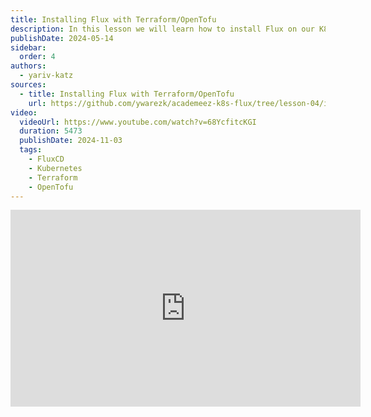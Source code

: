 ```yaml
---
title: Installing Flux with Terraform/OpenTofu
description: In this lesson we will learn how to install Flux on our K8S cluster using Terraform or OpenTofu on GCp.
publishDate: 2024-05-14
sidebar: 
  order: 4
authors:
  - yariv-katz
sources:
  - title: Installing Flux with Terraform/OpenTofu
    url: https://github.com/ywarezk/academeez-k8s-flux/tree/lesson-04/iac
video:
  videoUrl: https://www.youtube.com/watch?v=68YcfitcKGI
  duration: 5473
  publishDate: 2024-11-03
  tags:
    - FluxCD
    - Kubernetes
    - Terraform
    - OpenTofu
---
```


<div class="not-content flex">
  <iframe
    className="mx-auto"
    width="560"
    height="315"
    src="https://www.youtube.com/embed/68YcfitcKGI?si=BlKkN8vWttUFfvG9"
    title="YouTube video player"
    frameBorder="0"
    allow="accelerometer; autoplay; clipboard-write; encrypted-media; gyroscope; picture-in-picture; web-share"
    allowFullScreen
  />
</div>

In this lesson we will learn how to install [Flux](https://fluxcd.io/) on our [Kubernetes](https://kubernetes.io/) cluster using [OpenTofu](https://opentofu.org/).  
We will write infastructure as code and run it with OpenTofu, but the same code can be used with Terraform.  
This lesson is a naive and simple approach to installing Flux with terraform, it is filled with bad practices and focuses on simplicity, but don't worry, the next lesson after we understand basic flux installation, we will go over best practices and learn how to do things right.  
We focus on simplicity to start with something easy before jumping in to the more complex stuff.  
So remember easy solution, simple solution, for installing Flux with Terraform/OpenTofu, and not best practice recommended solution - for this you will need to jump to the next lesson.

We assume you already have basic terraform knowledge, and we will not go over the basics of terraform in this lesson.

Another important point before we begin is that we will create everything on [GCP](https://cloud.google.com/), if you want an example for other clouds, or you want an example with another infastructure as code technology, submit an issue (or create a PR if you are up to the challenge).
And don't forget to star the [course repository](https://github.com/ywarezk/academeez-k8s-flux), it helps us a lot.

So our emphasis in this lesson is on simplicity, and minimum requirements for bootstrapping a new gcp project, with vpc, subnet, gke cluster and flux installed on it.  

Let's get started.

## What we will cover in this lesson

- The importance of using IAC
- Creating a new project on GCP
- Creating a VPC and subnet
- Creating a GKE cluster
- Installing Flux with the Flux Provider

## What you need to have before starting

- You need to have a [GCP](https://cloud.google.com/) account with an active billing account (meaning you have a credit card attached to the account)
- You need to have IAM user with admin privileges (this is bad practice and we will learn how to do it right in the next lesson - with security in mind)
- You need to have terraform or OpenTofu installed on your machine (this is another bad practice - in the next lesson we will learn how to do it with [Terragrunt](https://terragrunt.gruntwork.io/))

Create a new folder called `iac` and we will place all the infastructure code there.

## GCP

GCP stands for Google Cloud Platform, and it's the cloud provider we will use in this course.  
We do not advocate for GCP, and you can use any cloud provider you want, the concepts between the cloud providers are the similar and you should focus on the concepts and not the cloud provider.  
If enough developers will write a request for a specific cloud provider, we will consider adding it to the course.

## OpenTofu

During this course we will give examples using OpenTofu but the same code can be run with Terraform.  
Again we do not advocate for OpenTofu, and you can use any IAC technology you want, the concepts between the IAC technologies are the similar and you should focus on the concepts and not the IAC technology (the different syntax is not the thing to focus on).  
If enough developers will write a request for a specific IAC technology, we will consider adding it to the course.

## Why it's important to use IAC

It's highly recommended to IAC for creating your cloud resources.  
There are a few advantages of doing so:
- Consistency of cloud resources across environments
- Automation of cloud resources creation
- Easier to scale
- Avoid repeating configurations
- Testing and linting of you IAC.
- Collaboration with other team members
- Disaster recovery - easier to recreate resources
- Can be integrated with CI/CD pipelines

## Terraform Providers

Terraform by itself don't have a lot of power. To give terraform more power we need to tell terraform to install providers for creating certain things.  
When you define a provider you can give that provider an alias name, or use the default name of the provider. Each resource is created by a provider and the prefix of the resource or specifying the provider in the block of the resource will tell terraform which provider will create that resource.  
For example resources that start with `google_` are created by the google provider, and resources that start with `flux_` are created by the flux provider.  
If you decide to give a different name to the provider, you will need to specify the provider in the resource block.  
Some providers will require you to supply additional configurations, for example the Flux Provider will require us to authenticate with our cluster and our github repo.

## required_providers

In terraform/tofu you can specify the providers, provider versions, and location of those providers in a terraform configuration block inside the `required_providers`.  
It's recommended to write there the providers and their versions.  
Create the file `iac/gcp/tofu/providers.tf` with the following:


```terraform
terraform {
	required_version = "~> 1.8"
	required_providers {
		google = {
			version = "~> 6.8"
		}		
	}
}
```

when you bind the version with `~>` it means the the right most number can change, in this example since it's semver it means the minor version can be updated, but the major version should stay the same.  
We also specified the tofu version that we are using (to force similar versions between developers) in the `required_version` field.

## terraform-google-modules

[terraform-google-modules](https://registry.terraform.io/namespaces/terraform-google-modules) is a collection of terraform/tofo modules created by google.
Those modules are highly maintained while focusing on best practices in creating google cloud resources. We will use those modules as much as we can for creating cloud resources.

## Google Provider authentication

We are using the Google Provider to create resources on GCP.  
The Google Provider will have to authenticate with GCP to create resources.
We will need to go to the provider documentation and check [how it authenticates with GCP](https://registry.terraform.io/providers/hashicorp/google/latest/docs/guides/provider_reference#authentication).  
Usually we would like that authentication to be using impersonation of a service account, but more on this in the next lesson. In this lesson we will keep things simple and authenticate using the command:

```bash
gcloud auth application-default login
```

Make sure that your gcp users has enough permissions to create all the resources we are going to create.

## Create a new project on GCP

A [Project in GCP](https://cloud.google.com/resource-manager/docs/creating-managing-projects) is an organizational unit that can help you organize resources in GCP.
You can place the resources under a project, the project will be connected to a billing account, you can set a budget if you don't want the cost of the project running out of control.
The projects will also help us with isolation, so we will place different environments in different projects, and that isolation will also help us with permissions to different team memebers.

We will place all the resources in a new project, so let's create a new project on GCP.
Create a new file `iac/main.tf`, we will place all infastructure code there (another bad practice - no modules no dependencies, this will be fixed in the next lesson).

```terraform
/**
 * With the google provider we can use terrafom to create resources in GCP
 */
provider "google" {  
  user_project_override = true
	project               = var.project_id
  billing_project       = var.project_id
}

/**
 * The terraform-google-modules is a collection of terraform modules that help us create resources in GCP
 * We will use terraform-google-modules/project-factory/google to create our GCP Project
 */
module "project" {
	source = "terraform-google-modules/project-factory/google"
	version = "~> 17.0"
	auto_create_network = false	
	billing_account = var.billing_account
	org_id = var.org_id
	budget_amount = 30
	name = "academeez-k8s-flux"
	random_project_id = true
	create_project_sa = false
	deletion_policy = "ABANDON"
	activate_apis = [
		"compute.googleapis.com",
		"billingbudgets.googleapis.com",
		"cloudresourcemanager.googleapis.com",
		"serviceusage.googleapis.com",	
		"container.googleapis.com"	
	]
}
```

We are creating here a project called `academeez-k8s-flux`.
We are also setting a budget of **30$** for the project.  

Some variables are required here so let's create a `variables.tf` file:

```terraform
variable "billing_account" {
	description = "the gcp billing account that is connected to the project"
	type = string
}

variable "org_id" {
	description = "the gcp organization id"
	type = string
}

variable "project_id" {
	description = "academeez-k8s-flux created project id"
	type = string
}
```

Create a `terraform.tfvars` file and place the following content to populate the variables:

```terraform
org_id = "YOUR_ORG_ID"
billing_account = "YOUR_BILLING_ACCOUNT"
project_id = "id of the created project"
```

Replace `YOUR_ORG_ID` and `YOUR_BILLING_ACCOUNT` with your values, and also set the `project_id` to the created project id.

We can examine what tofu is planning to create by running the command `tofu plan` (or `terraform plan` or terraform).

You can now run `terraform init` and `terraform apply` to create the project.
or with OpenTofu `tofu init` and `tofu apply`.

## Create a VPC and a subnet

[VPC](https://cloud.google.com/vpc/?hl=en) represents a virtual network. A VPC is not associated to a region or a zone, so that private network can span in all the cloud locations.
The VPC will help you with firewall rules and also isolation of resources.
Depending on the use case you can decide that you entire web application resources will be placed in a single VPC, or if you have a more complex network architecture and you want to place teams of microservices in different VPC that is possible as well.
In the usecase of this course we will go with the simple network architecture and create a single VPC for each environment.
The resources within the VPC can communicate with each other, and you can also set firewall rules to allow or block traffic between the resources.
Resources in the VPC can also communicate with GCP services.

[Subnet](https://cloud.google.com/vpc/docs/subnets) is a range of IP addresses in your VPC. it allows you to create certain sections within the VPC which are region associated.
It allows you to create further isolation within the VPC along with adding firewall rules to the subnet.
Although the subnet is in a region it doesn't mean that the resources in the subnet are in the exact same location, they can be spreaded across different zones in that region.

Let's create VPC and a subnet for our cluster.  
At the bottom of the `main.tf` file add the following code:

```terraform
/**
 * We will place our application in a single VPC.
 * We will also create a subnet to place our GKE cluster in.
 */ 
module "vpc" {
	source  = "terraform-google-modules/network/google"
	version = "~> 9.3"

	project_id   = module.project.project_id
	network_name = "academeez-k8s-flux"
	routing_mode = "GLOBAL"

	subnets = [
		{
				subnet_name           = "k8s"
				subnet_ip             = "10.0.0.0/24"
				subnet_region         = "us-central1"
		}
	]
	
	secondary_ranges = {
		k8s = [
			{
				range_name    = "pods"
				ip_cidr_range = "10.1.0.0/16"
			},
			{
				range_name    = "services"
				ip_cidr_range = "10.2.0.0/24"
			}
		]
	}
	
}
```

In the subnet where our k8s cluster will be, we will need to make sure that we have enough IP addresses for our nodes, pods and services.

We added a VPC with a subnet, and we also added secondary ranges for pods and services.  
There are many network architectures, and it highly depends on the organization and the needs of that organization.
In our case we simply went for something simple with enough IP addresses for our needs.

The number of ips in a CIDR of x.x.x.x/y is `2^(32-y)`. where y - means the first y bits are fixed, and the rest can change.

Let's go over the address ranges:
- For the nodes the ip address range is `10.0.0.0/24` which means we have 255 IP addresses for our nodes (first 24 bits are fixed, the rest can change starting from `10.0.0.0`).
- For the pods the ip address range is `10.1.0.0/16` which means we have 65536 IP addresses for our pods (first 16 bits are fixed, the rest can change starting from `10.1.0.0`).
- For the services the ip address range is `10.2.0.0/24` which means we have 255 IP addresses for our services (first 24 bits are fixed, the rest can change starting from `10.2.0.0`).

Notice that we again used the cloud foundation toolkit, and we are using the `terraform-google-modules/network/google` module.
So we will need to run `terraform init` or `tofu init` again, to install the module.

You can now run `terraform apply` or `tofu apply` to create the VPC.

## Create a GKE cluster

GKE is the managed kubernetes cluster service on GCP.
It's highly recommended to use a managed kubernetes service, it provides many advantages like:
- Managed control plane with high availability
- monitoring
- logs
- scaling 
- help with upgrades
After we create our GKE cluster we want our `kubectl` to communicate with that cluster.
To do that we will have to add to the `~/.kube/config` file the cluster information - add a context to our `kubectl`.
Cloud providers are providing a cli tool that will help us add the context of our cluster. The GCP cli - [gcloud](https://cloud.google.com/sdk/docs/install) has a command to do exactly that.

```bash
gcloud container clusters get-credentials <cluster-name> --region=<region> --project=<project-id>
```

Time to create our kubernetes cluster.
At the bottom of the `main.tf` file add the following code:

```terraform
/**
 * This will create our managed kubernetes cluster
 */
module "gke" {
  source                     = "terraform-google-modules/kubernetes-engine/google"
	version                    = "~> 33.1"
	project_id = module.project.project_id
	name = "academeez-k8s-flux"
	region = "us-central1"
	zones = ["us-central1-a", "us-central1-b", "us-central1-f"]
	network = module.vpc.network_name
	subnetwork                 = module.vpc.subnets_names[0]
  ip_range_pods              = module.vpc.subnets_secondary_ranges[0][0].range_name
  ip_range_services          = module.vpc.subnets_secondary_ranges[0][1].range_name
	deletion_protection = false
	node_pools = [
		{
			name                        = "default-node-pool"
			machine_type                = "e2-medium"
			node_locations              = "us-central1-a,us-central1-b,us-central1-f"
			min_count                   = 1
      max_count                   = 10
			initial_node_count          = 3
		}
	]
	
	node_pools_oauth_scopes = {
    all = [
      "https://www.googleapis.com/auth/logging.write",
      "https://www.googleapis.com/auth/monitoring",
    ]
  }
}
```

We are creating a GKE cluster with a single node pool with 1-10 nodes
We are setting the machine type to `e2-medium`.
The node pool will start with 3 nodes.
This is not a production setup, but a simple setup for learning purposes (we will go over more professional and production ready cluster on the next lesson).

We need to init and run our code again, so run `terraform init` or `tofu init`, and then run `terraform apply` or `tofu apply` to create the GKE cluster.

## Install Flux

Flux can be installed using terraform/tofo. For that we will need to use the [Flux Provider](https://registry.terraform.io/providers/fluxcd/flux/latest/docs).
We will have to configure the Flux provider and give information on our k8s cluster as well as information about our git repository.

### Advantages of using IAC for installing Flux

Installing Flux with infastucture as code (IAC), in our example OpenTofu/Terraform (but other solutions can be used as well) has several advantages:
- Flux installation is declarative.
- Flux version installed is declarative and the same in all of our cluster
- Easier to install and update Flux in multiple clusters
- Easier to add or remove flux components from all of our clusters.


We can easily duplicate the same setup on different clusters, and if we need to make changes, we can do it in the code and run it again and easily apply it to all our clusters.
This is a most if you are in a bigger organization with multiple clusters, or have many teams and want to arrange a multi-tenant solution for your organization.

In case you are managing one cluster, and you are the only one managing it, then the advantages are less important, and you can use the CLI to install Flux.

### Authenticate tofu with the cluster

If tofu will need to create resources in our k8s cluster, it will need to authenticate with the cluster.
There are different ways to authenticate with the cluster, for example tofu can use our `kubectl` and the `kubectl` has to authenticate before running tofu with the right cluster.
But this sort of authentication can be problematic, mistakes can be made and it can accidently run not on the cluster that you want it to. Also it will be even harder if multiple team memebers are using that IAC project.
Each one of them will need to make sure to authenticate to the right cluster, things will get more messy as you have more clusters and more developers.
It's best to authenticate as declarative as possible where the cluster is mentioned in the authentication logic.
It would also be best to use a short lived token for the authentication. 
One way to authenticate tofu with the cluster (either with the Flux provider or with the kubernetes provider, which is the same) is to use the cloud provider cli tool.
The configuration is allowing us to authenticate by generating a short lived token using the cloud provider cli tool, it's called the **Exec Plugin**.
In `gcloud` to extend the cli for that extra functionality we can use the `gcloud-gke-auth-plugin` command.
We install it by running the command:

```bash
gcloud components install gke-gcloud-auth-plugin
```

the [gke-gcloud-auth-plugin](https://cloud.google.com/blog/products/containers-kubernetes/kubectl-auth-changes-in-gke) is the best way at the time of this writing to authenticate with the cluster in our tofu code.

Let's install Flux on our cluster.

The first thing we will do is tell Tofu that we want the Flux provider to be installed.
Modify the `providers.tf` file to include the Flux provider:

```terraform
terraform {
	required_version = "~> 1.8"
	required_providers {
		google = {
			version = "~> 6.8"
		}
		flux = {
			source = "fluxcd/flux"
			version = "~> 1.4"
		}
	}
}
```

We will need to configure terraform flux provider, and also install flux on our cluster with the `flux_bootstrap_git` resource.
In the `main.tf` file add the following code:

```terraform
/**
 * Configuring the flux provider will allow us to install flux in our cluster
 * we need to authenticate the flux provider with our GKE cluster and with our github repo
 */
provider "flux" {
	kubernetes = {
		host = module.gke.endpoint
		cluster_ca_certificate = base64decode(module.gke.ca_certificate)
		exec = {
			api_version = "client.authentication.k8s.io/v1beta1"
			command = "gke-gcloud-auth-plugin"
		}
	}
	git = {
    url = "https://github.com/ywarezk/academeez-k8s-flux.git"
    http = {
      username = "git" # This can be any string when using a personal access token
      password = var.github_pat
    }
  }
}

/**
 * This will install flux on our GKE cluster
 */
resource "flux_bootstrap_git" "flux_test_cluster" {
	path = "clusters/prod"	
}
```

The flux provider will need to authenticate to the cluster and to the git repository.
We are providing the data needed for the provider to authenticate to the cluster, where some of the data is taken from the `module.gke` output.

Flux provider will also need to authenticate with the git repository, so for this we need to supply a **PAT** (Personal Access Token) for the git repository.
You have full instructions on how to create a PAT in the [first lesson](https://www.academeez.com/en/course/kubernetes/flux/installation#pat---personal-access-token) of the course where we installed Flux using the cli (it's the same PAT).

We need to add some variables to the `variables.tf` file:

```terraform
variable "github_pat" {
	description = "The token used to talk to our github repo"
	type = string
}
```

And in the `terraform.tfvars` file add the following lines:

```terraform
github_pat=XXX
```

After this we are now ready to install Flux on our cluster.


Run `terraform init` or `tofu init` and then run `terraform apply` or `tofu apply` to install Flux on your cluster.

## Check your cluster

```bash
kubectl get pods -n flux-system
```

We can examine all the flux pods and see that all of them are running

## Summary

If you are managing a single cluster it's not that important if you install flux using CLI or terraform, but when things start to scale, and you have multiple clusters, or you have multiple teams, or you have multiple environments, then it's important to have your infastructure and flux installation using IAC.
As a reminder this is the minimal setup, and in the next lesson we will go over best practices and how to do things right.
Everything in our course repo is declarative, so you can create the cluster before a lesson and also run `tofu destroy` after the lesson to save money and only use the resources on the lessons.
During this course we will show cloud infrastructure as code examples using OpenTofu, but you can use Terraform or any other IAC technology you want, feel free to raise an issue if you want an example in another technology or cloud placed in our course repository.
Check out the source code [here](https://github.com/ywarezk/academeez-k8s-flux/tree/lesson-04/iac)
